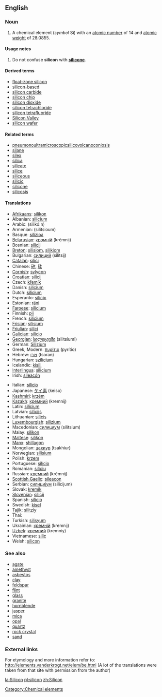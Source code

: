 ==English==
===Noun===
{{elements|Si|Aluminium|Al|Phosphorus|P}}
{{en-noun-unc}}
{{wikipedia}}

#A chemical element (''symbol'' Si) with an [[atomic number]] of 14 and [[atomic weight]] of 28.0855.

====Usage notes====
#Do not confuse '''silicon''' with '''[[silicone]]'''.

====Derived terms====
*[[float-zone silicon]]
*[[silicon-based]]<!--life-->
*[[silicon carbide]]
*[[silicon chip]]
*[[silicon dioxide]]
*[[silicon tetrachloride]]
*[[silicon tetrafluoride]]
*[[w:Silicon Valley|Silicon Valley]]
*[[silicon wafer]]

====Related terms====
*[[pneumonoultramicroscopicsilicovolcanoconiosis]]
*[[silane]]
*[[silex]]
*[[silica]]
*[[silicate]]
*[[silice]]
*[[siliceous]]
*[[silicic]]
*[[silicone]]
*[[silicosis]]

==== Translations ====
{{top}}
*[[Afrikaans]]: [[silikon]]
*Albanian: [[silicium#Albanian|silicium]]
*Arabic: {{ARchar|[[سيلكون]]}} (silikó:n)
*Armenian: (silitsioum)
*Basque: [[silizioa]]
*[[Belarusian]]: [[крэмнiй]] (krémnij) {{m}}
*Bosnian: [[silicij]]
*[[Breton]]: [[silisiom]], [[silikiom]] {{m}}
*Bulgarian: [[силиций]] (silítsij) {{m}}
*[[Catalan]]: [[silici]] 
*Chinese: [[矽]], [[硅]]
*[[Cornish]]: [[sylycon]]
*[[Croatian]]: [[silicij]]
*Czech: [[křemík]]
*Danish: [[silicium#Danish|silicium]]
*Dutch: [[silicium#Dutch|silicium]] {{n}}
*Esperanto: [[silicio#Esperanto|silicio]]
*Estonian: [[räni]]
*[[Faroese]]: [[silicium#Faroese|silicium]]
*Finnish: [[pii]]
*French: [[silicium#French|silicium]] {{m}} 
*[[Frisian]]: [[silisium]]
*[[Friulian]]: [[silici]]
*[[Galician]]: [[silicio]]
*[[Georgian]]: [[სილიციუმი]] (silitsiumi)
*German: [[Silizium]] {{n}}
*Greek, Modern: [[πυρίτιο]] (pyrítio) {{n}}
*Hebrew: [[צורן]] (tsoran)
*Hungarian: [[szilícium]]
*Icelandic: [[kísill]]
*[[Interlingua]]: [[silicium#Interlingua|silicium]]
*Irish: [[sileacón]]
{{mid}}
*Italian: [[silicio#Italian|silicio]] {{m}}
*Japanese: [[ケイ素]] (keiso)
*[[Kashmiri]]: [[krzém]]
*[[Kazakh]]: [[кремний]] (kremnij)
*Latin: [[silicium#Latin|silicium]]
*Latvian: [[silīcijs]]
*Lithuanian: [[silicis]]
*[[Luxembourgish]]: [[silizium]]
*Macedonian: [[силициум]] (silitsium)
*Malay: [[silikon]]
*[[Maltese]]: [[silikon]]
*[[Manx]]: [[shillagon]]
*Mongolian: [[цахиур]] (tsakhiur)
*Norwegian: [[silisium]]
*Polish: [[krzem]] {{m}}
*Portuguese: [[silício]] {{m}}
*Romanian: [[siliciu]] {{n}}
*Russian: [[кремний]] (krémnij) {{m}}
*[[Scottish Gaelic]]: [[sileacon]]
*Serbian: [[силициjум]] (silicijum) {{m}}
*Slovak: [[kremík]] {{m}}
*[[Slovenian]]: [[silicij]]
*Spanish: [[silicio#Spanish|silicio]] {{m}}
*Swedish: [[kisel]]
*[[Tajik]]: [[silitziy]]
*Thai: {{THchar|[[ซิลิคอน]]}}
*Turkish: [[silisyum]]
*Ukrainian: [[кремнiй]] (kremnij) {{m}}
*[[Uzbek]]: [[кремний]] (kremniy)
*Vietnamese: [[silic]]
*Welsh: [[sílicon]]
{{bottom}}

===See also===
*[[agate]]
*[[amethyst]]
*[[asbestos]]
*[[clay]]
*[[feldspar]]
*[[flint]]
*[[glass]]
*[[granite]]
*[[hornblende]]
*[[jasper]]
*[[mica]]
*[[opal]]
*[[quartz]]
*[[rock crystal]]
*[[sand]]

===External links===
For etymology and more information refer to:
http://elements.vanderkrogt.net/elem/be.html
(A lot of the translations were taken from that site with permission from the author)

[[Category:Chemical elements]]

[[la:Silicon]]
[[pl:silicon]]
[[zh:Silicon]]